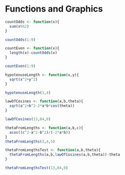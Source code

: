Functions and Graphics
=========================
`````````r
countOdds <- function(x){
  sum(x%%2)
}

countOdds(1:9)

countEven <- function(x){
  length(x)-countOdds(x)
}

countEven(1:9)

hypotenuseLength <- function(x,y){
  sqrt(x^2+y^2)
}

hypotenuseLength(3,4)

lawOfCosines <- function(a,b,theta){
  sqrt(a^2+b^2-2*a*b*cos(theta))
}

lawOfCosines(13,84,0)

thetaFromLengths <- function(a,b,c){
  acos((c^2-a^2-b^2)/(-2*a*b))
}
thetaFromLengths(3,4,5)

thetaFromLengthsTest <- function(a,b,theta){
  thetaFromLengths(a,b,lawOfCosines(a,b,theta))-theta
}

thetaFromLengthsTest(13,84,0)

``````````